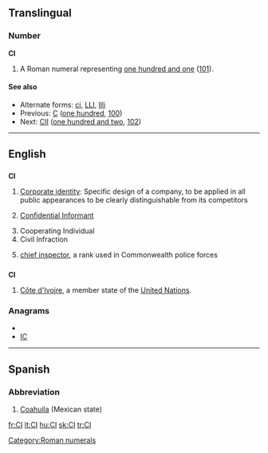 {{also|Appendix:Variations of "ci"}}
==Translingual==

===Number===
'''CI'''

# A Roman numeral representing [[one hundred and one]] ([[101]]).

====See also====
* Alternate forms: [[ci]], [[LLI]], [[llli]]
* Previous: [[C]] ([[one hundred]], [[100]])
* Next: [[CII]] ([[one hundred and two]], [[102]])

[[Category:Roman numerals]]

----

==English==

==={{initialism}}===
'''CI'''

# [[Corporate identity]]: Specific design of a company, to be applied in all public appearances to be clearly distinguishable from its competitors
# {{police}} [[confidential informant|Confidential Informant]]
# Cooperating Individual
# Civil Infraction
# {{police}} [[chief inspector]], a rank used in Commonwealth police forces

==={{abbreviation}}===
'''CI'''

# [[Côte d'Ivoire]], a member state of the [[United Nations]].

===Anagrams===
* {{alphagram|ci}}
* [[IC#English|IC]]


----

==Spanish==

===Abbreviation===
{{infl|es|abbreviation}}

# [[Coahuila]] (Mexican state)

[[fr:CI]]
[[lt:CI]]
[[hu:CI]]
[[sk:CI]]
[[tr:CI]]